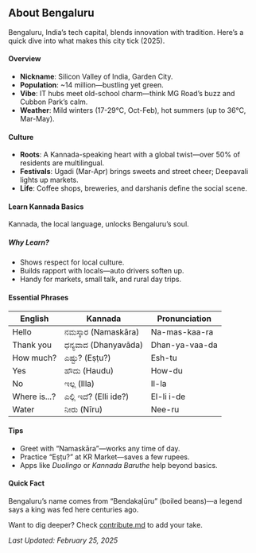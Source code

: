 ## About Bengaluru

Bengaluru, India’s tech capital, blends innovation with tradition. Here’s a quick dive into what makes this city tick (2025).

#### Overview

- **Nickname**: Silicon Valley of India, Garden City.
- **Population**: ~14 million—bustling yet green.
- **Vibe**: IT hubs meet old-school charm—think MG Road’s buzz and Cubbon Park’s calm.
- **Weather**: Mild winters (17-29°C, Oct-Feb), hot summers (up to 36°C, Mar-May).

#### Culture

- **Roots**: A Kannada-speaking heart with a global twist—over 50% of residents are multilingual.
- **Festivals**: Ugadi (Mar-Apr) brings sweets and street cheer; Deepavali lights up markets.
- **Life**: Coffee shops, breweries, and darshanis define the social scene.

#### Learn Kannada Basics

Kannada, the local language, unlocks Bengaluru’s soul.

##### Why Learn?

- Shows respect for local culture.
- Builds rapport with locals—auto drivers soften up.
- Handy for markets, small talk, and rural day trips.

#### Essential Phrases

| English      | Kannada                | Pronunciation  |
| ------------ | ---------------------- | -------------- |
| Hello        | ನಮಸ್ಕಾರ (Namaskāra)    | Na-mas-kaa-ra  |
| Thank you    | ಧನ್ಯವಾದ (Dhanyavāda)   | Dhan-ya-vaa-da |
| How much?    | ಎಷ್ಟು? (Eṣṭu?)         | Esh-tu         |
| Yes          | ಹೌದು (Haudu)           | How-du         |
| No           | ಇಲ್ಲ (Illa)            | Il-la          |
| Where is...? | ಎಲ್ಲಿ ಇದೆ? (Elli ide?) | El-li i-de     |
| Water        | ನೀರು (Nīru)            | Nee-ru         |

#### Tips

- Greet with “Namaskāra”—works any time of day.
- Practice “Eṣṭu?” at KR Market—saves a few rupees.
- Apps like _Duolingo_ or _Kannada Baruthe_ help beyond basics.

#### Quick Fact

Bengaluru’s name comes from “Bendakaḷūru” (boiled beans)—a legend says a king was fed here centuries ago.

Want to dig deeper? Check [contribute.md](contribute.mdx) to add your take.

_Last Updated: February 25, 2025_
